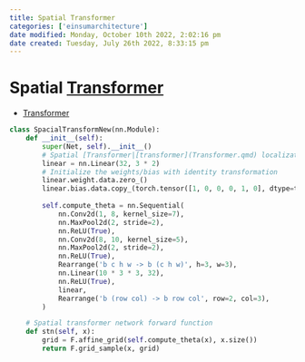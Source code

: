 ```yaml
---
title: Spatial Transformer
categories: ['einsumarchitecture']
date modified: Monday, October 10th 2022, 2:02:16 pm
date created: Tuesday, July 26th 2022, 8:33:15 pm
---
```


# Spatial [Transformer](Transformer.qmd)
- [Transformer](Transformer.qmd)

```python
class SpacialTransformNew(nn.Module):
    def __init__(self):
        super(Net, self).__init__()
        # Spatial [Transformer|[transformer](Transformer.qmd) localization-network
        linear = nn.Linear(32, 3 * 2)
        # Initialize the weights/bias with identity transformation
        linear.weight.data.zero_()
        linear.bias.data.copy_(torch.tensor([1, 0, 0, 0, 1, 0], dtype=torch.float))
        
        self.compute_theta = nn.Sequential(
            nn.Conv2d(1, 8, kernel_size=7),
            nn.MaxPool2d(2, stride=2),
            nn.ReLU(True),
            nn.Conv2d(8, 10, kernel_size=5),
            nn.MaxPool2d(2, stride=2),
            nn.ReLU(True),
            Rearrange('b c h w -> b (c h w)', h=3, w=3),
            nn.Linear(10 * 3 * 3, 32),
            nn.ReLU(True),
            linear,
            Rearrange('b (row col) -> b row col', row=2, col=3),
        )

    # Spatial transformer network forward function
    def stn(self, x):
        grid = F.affine_grid(self.compute_theta(x), x.size())
        return F.grid_sample(x, grid)
```



